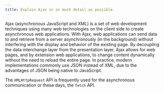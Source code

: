 ```yaml
---
title: Explain Ajax in as much detail as possible.
---
```


Ajax (asynchronous JavaScript and XML) is a set of web development techniques using many web technologies on the client side to create asynchronous web applications. With Ajax, web applications can send data to and retrieve from a server asynchronously (in the background) without interfering with the display and behavior of the existing page. By decoupling the data interchange layer from the presentation layer, Ajax allows for web pages, and by extension web applications, to change content dynamically without the need to reload the entire page. In practice, modern implementations commonly use JSON instead of XML, due to the advantages of JSON being native to JavaScript.

The `XMLHttpRequest` API is frequently used for the asynchronous communication or these days, the `fetch` API.
